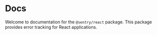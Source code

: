 # Docs

Welcome to documentation for the `@sentry/react` package. This package provides error tracking for React applications.